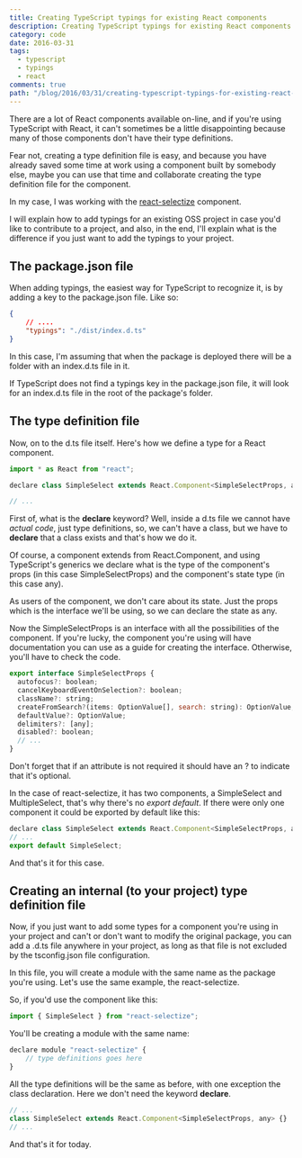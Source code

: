 ```yaml
---
title: Creating TypeScript typings for existing React components
description: Creating TypeScript typings for existing React components
category: code
date: 2016-03-31
tags:
  - typescript
  - typings
  - react
comments: true
path: "/blog/2016/03/31/creating-typescript-typings-for-existing-react-components"
---
```


There are a lot of React components available on-line, and if you're using
TypeScript with React, it can't sometimes be a little disappointing because many
of those components don't have their type definitions.

Fear not, creating a type definition file is easy, and because you have already
saved some time at work using a component built by somebody else, maybe you can
use that time and collaborate creating the type definition file for the
component.

In my case, I was working with the
[react-selectize](https://github.com/furqanZafar/react-selectize) component.

I will explain how to add typings for an existing OSS project in case you'd like
to contribute to a project, and also, in the end, I'll explain what is the
difference if you just want to add the typings to your project.

## The package.json file

When adding typings, the easiest way for TypeScript to recognize it, is by
adding a key to the package.json file. Like so:

```json
{
	// ....
	"typings": "./dist/index.d.ts"
}
```

In this case, I'm assuming that when the package is deployed there will be a
folder with an index.d.ts file in it.

If TypeScript does not find a typings key in the package.json file, it will look
for an index.d.ts file in the root of the package's folder.

## The type definition file

Now, on to the d.ts file itself. Here's how we define a type for a React
component.

```js
import * as React from "react";

declare class SimpleSelect extends React.Component<SimpleSelectProps, any> {}

// ...
```

First of, what is the **declare** keyword? Well, inside a d.ts file we cannot
have _actual code_, just type definitions, so, we can't have a class, but we
have to **declare** that a class exists and that's how we do it.

Of course, a component extends from React.Component, and using TypeScript's
generics we declare what is the type of the component's props (in this case
SimpleSelectProps) and the component's state type (in this case any).

As users of the component, we don't care about its state. Just the props which
is the interface we'll be using, so we can declare the state as any.

Now the SimpleSelectProps is an interface with all the possibilities of the
component. If you're lucky, the component you're using will have documentation
you can use as a guide for creating the interface. Otherwise, you'll have to
check the code.

```js
export interface SimpleSelectProps {
  autofocus?: boolean;
  cancelKeyboardEventOnSelection?: boolean;
  className?: string;
  createFromSearch?(items: OptionValue[], search: string): OptionValue;
  defaultValue?: OptionValue;
  delimiters?: [any];
  disabled?: boolean;
  // ...
}
```

Don't forget that if an attribute is not required it should have an ? to
indicate that it's optional.

In the case of react-selectize, it has two components, a SimpleSelect and
MultipleSelect, that's why there's no _export default_. If there were only one
component it could be exported by default like this:

```js
declare class SimpleSelect extends React.Component<SimpleSelectProps, any> {}
// ...
export default SimpleSelect;
```

And that's it for this case.

## Creating an internal (to your project) type definition file

Now, if you just want to add some types for a component you're using in your
project and can't or don't want to modify the original package, you can add a
.d.ts file anywhere in your project, as long as that file is not excluded by the
tsconfig.json file configuration.

In this file, you will create a module with the same name as the package you're
using. Let's use the same example, the react-selectize.

So, if you'd use the component like this:

```js
import { SimpleSelect } from "react-selectize";
```

You'll be creating a module with the same name:

```js
declare module "react-selectize" {
	// type definitions goes here
}
```

All the type definitions will be the same as before, with one exception the
class declaration. Here we don't need the keyword **declare**.

```js
// ...
class SimpleSelect extends React.Component<SimpleSelectProps, any> {}
// ...
```

And that's it for today.
